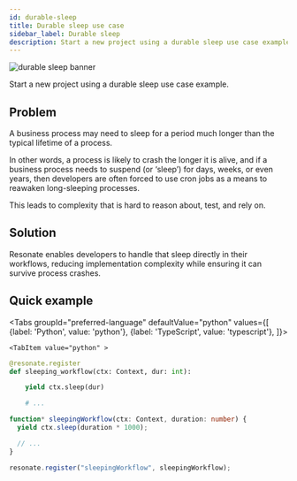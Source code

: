 ```yaml
---
id: durable-sleep
title: Durable sleep use case
sidebar_label: Durable sleep
description: Start a new project using a durable sleep use case example.
---
```


![durable sleep banner](/img/durable-sleep.png)

Start a new project using a durable sleep use case example.


<CloneRepoGrid>
  <CloneRepoCard
    sdk="Python SDK"
    description="Durable sleep use case"
    link="https://github.com/resonatehq-examples/example-durable-sleep-py"
  />
  <CloneRepoCard
    sdk="TypeScript SDK"
    description="Durable sleep use case"
    link="https://github.com/resonatehq-examples/example-durable-sleep-ts"
  />
</CloneRepoGrid>

## Problem

A business process may need to sleep for a period much longer than the typical lifetime of a process.

In other words, a process is likely to crash the longer it is alive, and if a business process needs to suspend (or ‘sleep’) for days, weeks, or even years, then developers are often forced to use cron jobs as a means to reawaken long-sleeping processes.

This leads to complexity that is hard to reason about, test, and rely on.

## Solution

Resonate enables developers to handle that sleep directly in their workflows, reducing implementation complexity while ensuring it can survive process crashes.

## Quick example


<Tabs
    groupId="preferred-language"
    defaultValue="python"
    values={[
        {label: 'Python', value: 'python'},
        {label: 'TypeScript', value: 'typescript'},
    ]}>

    <TabItem value="python" >

```python
@resonate.register
def sleeping_workflow(ctx: Context, dur: int):

    yield ctx.sleep(dur)

    # ...
```

</TabItem>

<TabItem value="typescript" >

```typescript
function* sleepingWorkflow(ctx: Context, duration: number) {
  yield ctx.sleep(duration * 1000);

  // ...
}

resonate.register("sleepingWorkflow", sleepingWorkflow);
```

</TabItem>

</Tabs>
